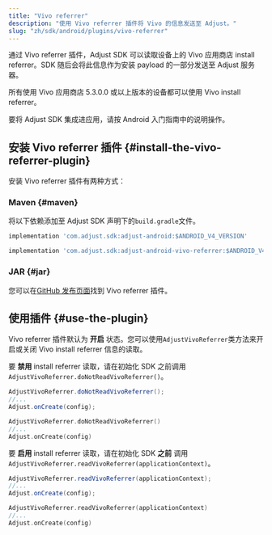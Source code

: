 ```yaml
---
title: "Vivo referrer"
description: "使用 Vivo referrer 插件将 Vivo 的信息发送至 Adjust。"
slug: "zh/sdk/android/plugins/vivo-referrer"
---
```


通过 Vivo referrer 插件，Adjust SDK 可以读取设备上的 Vivo 应用商店 install referrer。SDK 随后会将此信息作为安装 payload 的一部分发送至 Adjust 服务器。

所有使用 Vivo 应用商店 5\.3\.0\.0 或以上版本的设备都可以使用 Vivo install referrer。

要将 Adjust SDK 集成进应用，请按 Android 入门指南中的说明操作。

## 安装 Vivo referrer 插件 {#install-the-vivo-referrer-plugin}

安装 Vivo referrer 插件有两种方式：

### Maven {#maven}

将以下依赖添加至 Adjust SDK 声明下的`build.gradle`文件。

<CodeBlock title="build.gradle">

```groovy
implementation 'com.adjust.sdk:adjust-android:$ANDROID_V4_VERSION'

implementation 'com.adjust.sdk:adjust-android-vivo-referrer:$ANDROID_V4_VERSION'

```

</CodeBlock>

### JAR {#jar}

您可以在[GitHub 发布页面](https://github.com/adjust/android_sdk/releases/latest)找到 Vivo referrer 插件。

## 使用插件 {#use-the-plugin}

Vivo referrer 插件默认为 **开启** 状态。您可以使用`AdjustVivoReferrer`类方法来开启或关闭 Vivo install referrer 信息的读取。

要 **禁用** install referrer 读取，请在初始化 SDK 之前调用 `AdjustVivoReferrer.doNotReadVivoReferrer()`。

<Tabs>
<Tab title="Java" sync="java">

```java
AdjustVivoReferrer.doNotReadVivoReferrer();
//...
Adjust.onCreate(config);
```

</Tab>
<Tab title="Kotlin" sync="kotlin">

```kotlin
AdjustVivoReferrer.doNotReadVivoReferrer()
//...
Adjust.onCreate(config)
```

</Tab>
</Tabs>

要 **启用** install referrer 读取，请在初始化 SDK **之前** 调用 `AdjustVivoReferrer.readVivoReferrer(applicationContext)`。

<Tabs>
<Tab title="Java" sync="java">

```java
AdjustVivoReferrer.readVivoReferrer(applicationContext);
//...
Adjust.onCreate(config);
```

</Tab>
<Tab title="Kotlin" sync="kotlin">

```kotlin
AdjustVivoReferrer.readVivoReferrer(applicationContext)
//...
Adjust.onCreate(config)
```

</Tab>
</Tabs>
